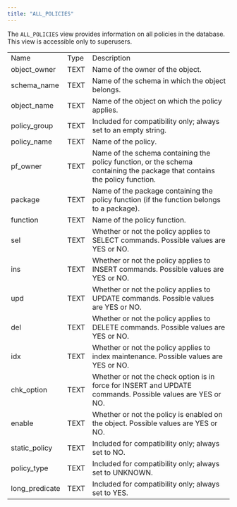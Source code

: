 ```yaml
---
title: "ALL_POLICIES"
---
```


<div id="all_policies" class="registered_link"></div>

The `ALL_POLICIES` view provides information on all policies in the database. This view is accessible only to superusers.

|                |      |                                                                                                                            |
| -------------- | ---- | -------------------------------------------------------------------------------------------------------------------------- |
| Name           | Type | Description                                                                                                                |
| object_owner   | TEXT | Name of the owner of the object.                                                                                           |
| schema_name    | TEXT | Name of the schema in which the object belongs.                                                                            |
| object_name    | TEXT | Name of the object on which the policy applies.                                                                            |
| policy_group   | TEXT | Included for compatibility only; always set to an empty string.                                                            |
| policy_name    | TEXT | Name of the policy.                                                                                                        |
| pf_owner       | TEXT | Name of the schema containing the policy function, or the schema containing the package that contains the policy function. |
| package        | TEXT | Name of the package containing the policy function (if the function belongs to a package).                                 |
| function       | TEXT | Name of the policy function.                                                                                               |
| sel            | TEXT | Whether or not the policy applies to SELECT commands. Possible values are YES or NO.                                       |
| ins            | TEXT | Whether or not the policy applies to INSERT commands. Possible values are YES or NO.                                       |
| upd            | TEXT | Whether or not the policy applies to UPDATE commands. Possible values are YES or NO.                                       |
| del            | TEXT | Whether or not the policy applies to DELETE commands. Possible values are YES or NO.                                       |
| idx            | TEXT | Whether or not the policy applies to index maintenance. Possible values are YES or NO.                                     |
| chk_option     | TEXT | Whether or not the check option is in force for INSERT and UPDATE commands. Possible values are YES or NO.                 |
| enable         | TEXT | Whether or not the policy is enabled on the object. Possible values are YES or NO.                                         |
| static_policy  | TEXT | Included for compatibility only; always set to NO.                                                                         |
| policy_type    | TEXT | Included for compatibility only; always set to UNKNOWN.                                                                    |
| long_predicate | TEXT | Included for compatibility only; always set to YES.                                                                        |
